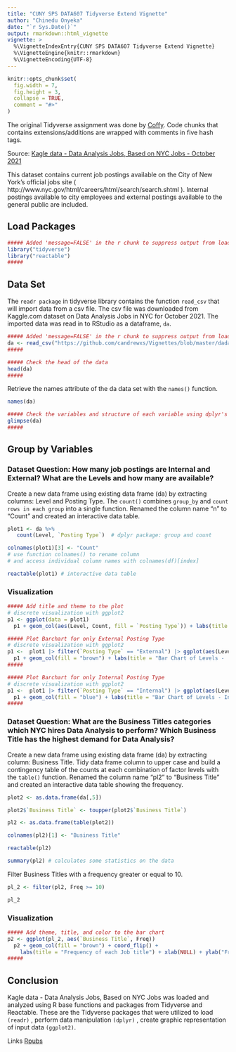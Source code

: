 ---
title: "CUNY SPS DATA607 Tidyverse Extend Vignette"
author: "Chinedu Onyeka"
date: "`r Sys.Date()`"
output: rmarkdown::html_vignette
vignette: >
  %\VignetteIndexEntry{CUNY SPS DATA607 Tidyverse Extend Vignette}
  %\VignetteEngine{knitr::rmarkdown}
  %\VignetteEncoding{UTF-8}
---

```{r setup, include = FALSE}
knitr::opts_chunk$set(
  fig.width = 7,
  fig.height = 3,
  collapse = TRUE,
  comment = "#>"
)
```
The original Tidyverse assignment was done by [Coffy](https://rpubs.com/blesned/vignette). Code chunks that contains extensions/additions are wrapped with comments in five hash tags.  

Source: [Kagle data - Data Analysis Jobs, Based on NYC Jobs - October 2021](https://www.kaggle.com/intelai/data-analysis-jobs?select=data_analysis_jobs.csv)

This dataset contains current job postings available on the City of New York’s official jobs site ( http://www.nyc.gov/html/careers/html/search/search.shtml ). Internal postings available to city employees and external postings available to the general public are included.


## Load Packages
```{r, message=FALSE}
##### Added 'message=FALSE' in the r chunk to suppress output from loading the libraries
library("tidyverse")
library("reactable")
#####
```



## Data Set

The `readr package` in tidyverse library contains the function `read_csv` that will import data from a csv file. The csv file was downloaded from Kaggle.com dataset on Data Analysis Jobs in NYC for October 2021. The imported data was read in to RStudio as a dataframe, `da`.  
```{r, message=FALSE}
##### Added 'message=FALSE' in the r chunk to suppress output from loading the libraries
da <- read_csv("https://github.com/candrewxs/Vignettes/blob/master/dadata/data_analysis_jobs.csv?raw=true")
##### 
```

```{r}
##### Check the head of the data
head(da)
#####
```




Retrieve the names attribute of the da data set with the `names()` function.
```{r}
names(da)
```
```{r}
##### Check the variables and structure of each variable using dplyr's glimpse function
glimpse(da)
#####
```


## Group by Variables

### Dataset Question: How many job postings are Internal and External? What are the Levels and how many are available?

Create a new data frame using existing data frame (da) by extracting columns: Level and Posting Type. The `count()` combines `group_by` and `count rows in each group` into a single function. Renamed the column name "n" to "Count" and created an interactive data table. 
```{r}
plot1 <- da %>%
   count(Level, `Posting Type`)  # dplyr package: group and count 

colnames(plot1)[3] <- "Count" 
# use function colnames() to rename column 
# and access individual column names with colnames(df)[index]

reactable(plot1) # interactive data table
```

### Visualization 
```{r}
##### Add title and theme to the plot
# discrete visualization with ggplot2
p1 <- ggplot(data = plot1) 
  p1 + geom_col(aes(Level, Count, fill = `Posting Type`)) + labs(title = "Bar Chart of Levels") + theme_bw()
```


```{r}
##### Plot Barchart for only External Posting Type
# discrete visualization with ggplot2
p1 <-  plot1 |> filter(`Posting Type` == "External") |> ggplot(aes(Level, Count))
  p1 + geom_col(fill = "brown") + labs(title = "Bar Chart of Levels -  External") + theme_bw()
#####
```
```{r}
##### Plot Barchart for only Internal Posting Type
# discrete visualization with ggplot2
p1 <-  plot1 |> filter(`Posting Type` == "Internal") |> ggplot(aes(Level, Count))
  p1 + geom_col(fill = "blue") + labs(title = "Bar Chart of Levels - Internal") + theme_bw()
#####
```



### Dataset Question: What are the Business Titles categories which NYC hires Data Analysis to perform? Which Business Title has the highest demand for Data Analysis?

Create a new data frame using existing data frame (da) by extracting column: Business Title. Tidy data frame column to upper case and build a contingency table of the counts at each combination of factor levels with the `table()` function. Renamed the column name "pl2" to "Business Title" and created an interactive data table showing the frequency. 
```{r}
plot2 <- as.data.frame(da[,5])

plot2$`Business Title` <- toupper(plot2$`Business Title`)

pl2 <- as.data.frame(table(plot2))

colnames(pl2)[1] <- "Business Title"

reactable(pl2)
```


```{r}
summary(pl2) # calculates some statistics on the data
```

Filter Business Titles with a frequency greater or equal to 10.  
```{r}
pl_2 <- filter(pl2, Freq >= 10) 

pl_2
```

### Visualization 
```{r}
##### Add theme, title, and color to the bar chart
p2 <- ggplot(pl_2, aes(`Business Title`, Freq)) 
  p2 + geom_col(fill = "brown") + coord_flip() + 
    labs(title = "Frequency of each Job title") + xlab(NULL) + ylab("Frequency") + theme_bw()
#####
```

## Conclusion
Kagle data - Data Analysis Jobs, Based on NYC Jobs was loaded and analyzed using R base functions and packages from Tidyverse and Reactable. These are the Tidyverse packages that were utilized to load `(readr)` , perform data manipulation `(dplyr)` , create graphic representation of input data `(ggplot2)`.



Links
[Rpubs](https://rpubs.com/chinedu2301/833708)


